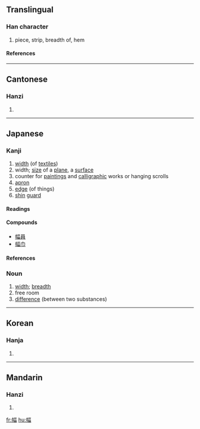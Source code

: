 ==Translingual==
===Han character===
{{Han char|rn=50|rad=巾|as=09|sn=12|four=4126<sub>6</sub>|canj=中月一口田 (LBMRW)}}
# piece, strip, breadth of, hem
====References====
{{Han ref|kx=0334.210|dkj=08995|dj=0641.230|hdz=10746.130|uh=5E45|ud=24133|bh=B454|bd=46164}}
----
==Cantonese==
===Hanzi===
{{yue-hanzi|jyut=|y=fuk1}}
# {{defn|Cantonese}}
----
==Japanese==
===Kanji===
{{ja-kanji|grade=c|rs=巾09}}
# [[width]] (of [[textiles]])
# width; [[size]] of a [[plane]], a [[surface]]
# counter for [[painting]]s and [[calligraphic]] works or hanging scrolls
# [[apron]]
# [[edge]] (of things)
# [[shin]] [[guard]]
====Readings====
{{ja-readings|on=[[ふく]] (fuku), [[ひょく]] (hyoku)|kun=[[はば]] (haba)}}
====Compounds====
*[[幅員]]
*[[幅巾]]
====References====
{{ja-kref|a|4193|959D|497D}}
===Noun===
{{ja-noun|k|hira=はば|rom=haba}}
#[[width]]; [[breadth]]
#free room
#[[difference]] (between two substances)
----

==Korean==
===Hanja===
{{ko-hanja|hangeul=폭|rv=pok|mr=p'ok}}
# {{defn|Korean}}
----
==Mandarin==
===Hanzi===
{{cmn-hanzi|pin=[[fú]] ([[fu2]])|wg=fu<sup>2</sup>}}
# {{defn|Mandarin}}

[[fr:幅]]
[[hu:幅]]